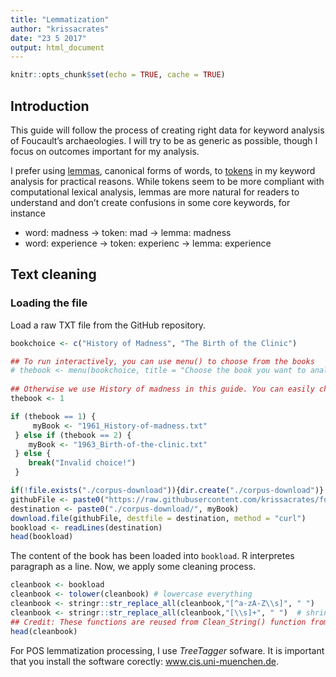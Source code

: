 ```yaml
---
title: "Lemmatization"
author: "krissacrates"
date: "23 5 2017"
output: html_document
---
```


```r
knitr::opts_chunk$set(echo = TRUE, cache = TRUE)
```

## Introduction

This guide will follow the process of creating right data for keyword analysis of
Foucault's archaeologies. I will try to be as generic as possible, though I focus
on outcomes important for my analysis.

I prefer using [lemmas](https://en.wikipedia.org/wiki/Lemma_(morphology)), canonical forms of words, to [tokens](https://en.wikipedia.org/wiki/Lexical_analysis) in my keyword analysis for practical
reasons. While tokens seem to be more compliant with computational lexical analysis,
lemmas are more natural for readers to understand and don't create confusions in some
core keywords, for instance

* word: madness -> token: mad -> lemma: madness
* word: experience -> token: experienc -> lemma: experience

## Text cleaning

### Loading the file

Load a raw TXT file from the GitHub repository.

```r
bookchoice <- c("History of Madness", "The Birth of the Clinic")

## To run interactively, you can use menu() to choose from the books
# thebook <- menu(bookchoice, title = "Choose the book you want to analyze:")
 
## Otherwise we use History of madness in this guide. You can easily change for desired book if you reproduce the code yourself.
thebook <- 1

if (thebook == 1) {
     myBook <- "1961_History-of-madness.txt"
 } else if (thebook == 2) {
    myBook <- "1963_Birth-of-the-clinic.txt"
 } else {
    break("Invalid choice!")
 }

if(!file.exists("./corpus-download")){dir.create("./corpus-download")}
githubFile <- paste0("https://raw.githubusercontent.com/krissacrates/foucault_keywordAnalysis/master/corpus/", myBook)
destination <- paste0("./corpus-download/", myBook)
download.file(githubFile, destfile = destination, method = "curl")
bookload <- readLines(destination)
head(bookload)
```
  
The content of the book has been loaded into `bookload`. R interpretes paragraph as a line.
Now, we apply some cleaning process.

```r
cleanbook <- bookload
cleanbook <- tolower(cleanbook) # lowercase everything
cleanbook <- stringr::str_replace_all(cleanbook,"[^a-zA-Z\\s]", " ")    # remove everything that is not a letter
cleanbook <- stringr::str_replace_all(cleanbook,"[\\s]+", " ")  # shrink to just one space
## Credit: These functions are reused from Clean_String() function from http://www.mjdenny.com/Text_Processing_In_R.html
head(cleanbook)
```

For POS lemmatization processing, I use *TreeTagger* sofware. It is important that you install the software corectly: [www.cis.uni-muenchen.de](http://www.cis.uni-muenchen.de/~schmid/tools/TreeTagger/#Linux).

